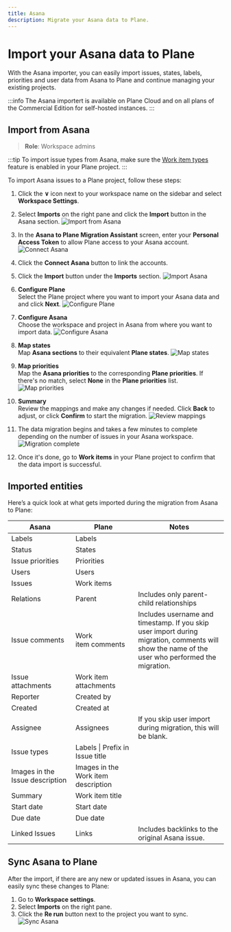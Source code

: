 ```yaml
---
title: Asana
description: Migrate your Asana data to Plane. 
---
```


# Import your Asana data to Plane

With the Asana importer, you can easily import issues, states, labels, priorities and user data from Asana to Plane and continue managing your existing projects.

:::info
The Asana importert is available on Plane Cloud and on all plans of the Commercial Edition for self-hosted instances.
:::

## Import from Asana
> **Role**: Workspace admins

:::tip
To import issue types from Asana, make sure the [Work item types](/core-concepts/issues/issue-types) feature is enabled in your Plane project.
:::

To import Asana issues to a Plane project, follow these steps:
1. Click the **∨** icon next to your workspace name on the sidebar and select **Workspace Settings**.

2. Select **Imports** on the right pane and click the **Import** button in the Asana section. 
    ![Import from Asana](https://media.docs.plane.so/importers/asana/import-asana.webp#center)   

4. In the **Asana to Plane Migration Assistant** screen, enter your **Personal Access Token** to allow Plane access to your Asana account. 
    ![Connect Asana](https://media.docs.plane.so/importers/asana/asana-plane-migration-assistant.webp#center)

5. Click the **Connect Asana** button to link the accounts.

6. Click the **Import** button under the **Imports** section.
    ![Import Asana](https://media.docs.plane.so/importers/asana/import-asana-data.webp#center)

7. **Configure Plane**   
    Select the Plane project where you want to import your Asana data and and click **Next**.
        ![Configure Plane](https://media.docs.plane.so/importers/asana/configure-plane.webp#center) 

8. **Configure Asana**  
    Choose the workspace and project in Asana from where you want to import data.
       ![Configure Asana](https://media.docs.plane.so/importers/asana/configure-asana.webp#center)  

10. **Map states**  
    Map **Asana sections** to their equivalent **Plane states**.
       ![Map states](https://media.docs.plane.so/importers/asana/map-states.webp#center)   

11. **Map priorities**  
    Map the **Asana priorities** to the corresponding **Plane priorities**. If  there's no match, select **None** in the **Plane priorities** list.
       ![Map priorities](https://media.docs.plane.so/importers/asana/map-priorities.webp#center)   

12. **Summary**  
    Review the mappings and make any changes if needed.  Click **Back** to adjust, or click **Confirm** to start the migration.
       ![Review mappings](https://media.docs.plane.so/importers/asana/import-summary.webp#center)   

13. The data migration begins and takes a few minutes to complete depending on the number of issues in your Asana workspace. 
       ![Migration complete](https://media.docs.plane.so/importers/asana/import-complete.webp#center)   

14. Once it's done, go to **Work items** in your Plane project to confirm that the data import is successful. 

## Imported entities

Here’s a quick look at what gets imported during the migration from Asana to Plane:

| Asana | Plane | Notes|
|--------------| ------------------- |---- |
| Labels | Labels | |
| Status | States | |
| Issue priorities | Priorities | |
| Users | Users | |
| Issues | Work items | |
| Relations | Parent | Includes only parent-child relationships |
| Issue&nbsp;comments | Work item&nbsp;comments |Includes username and timestamp. If you skip user import during migration, comments will show the name of the user who performed the migration.|
| Issue attachments | Work item attachments | |
| Reporter | Created by | |
| Created | Created at | |
| Assignee | Assignees | If you skip user import during migration, this will be blank.|
| Issue types | Labels \| Prefix in Issue title | |
| Images in the Issue description | Images in the Work item description | |
| Summary | Work item title | |
| Start date | Start date | |
| Due date | Due date | |
| Linked Issues | Links | Includes backlinks to the original Asana issue.|

## Sync Asana to Plane

After the import, if there are any new or updated issues in Asana, you can easily sync these changes to Plane:

1. Go to **Workspace settings**.
2. Select **Imports** on the right pane. 
3. Click the **Re run** button next to the project you want to sync.
    ![Sync Asana](https://media.docs.plane.so/importers/asana/rerun-import.webp#center)   

